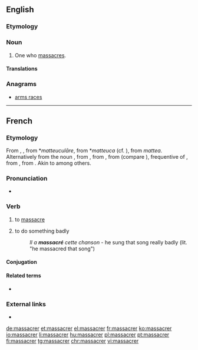 ==English==

===Etymology===
{{suffix|massacre|er|lang=en}}

===Noun===
{{en-noun}}

# One who [[massacre]]s.

====Translations====
{{trans-top|one who massacres}}
{{trans-mid}}
{{trans-bottom}}

===Anagrams===
* [[arms races#English|arms races]]

----

==French==

===Etymology===
From {{etyl|fro|fr}} {{m|fro|macecrer}}, {{m|fro|macecler}}, from {{etyl|VL.|fr}} *''matteuculāre'', from *''matteuca'' (cf. {{m|fr|massue}}), from {{etyl|LL.|fr}} ''mattea''. Alternatively from the {{etyl|frm|fr}} noun {{term|massacre|lang=frm}}, from {{etyl|fro|fr}} {{term|macacre|macacre, macecle|slaughterhouse, butchery|lang=fro}}, from {{etyl|ML.|fr}} {{term|mazacrium||massacre, slaughter, killing”, also “the head of a newly killed stag|lang=la}}, from {{etyl|gml|fr}} {{m|gml|*matskelen||to massacre}} (compare {{etyl|de|-}} {{term|metzeln||massacre|lang=de}}), frequentive of {{term|matsken|matsken, matzgen|to cut, hew|lang=gml}}, from {{etyl|gem-pro|fr}} {{m|gem-pro|*maitaną||to cut}}, from {{etyl|ine-pro|fr}} {{m|ine-pro|*mei-||small}}. Akin to {{etyl|goh|-}} {{term|meizan||to cut|lang=goh}} among others.

===Pronunciation===
* {{audio|Fr-massacrer.ogg|Audio|lang=fr}}

===Verb===
{{fr-verb}}

# to [[massacre]] {{gloss|kill}}
# {{context|figuratively|lang=fr}} to do something badly
#: ''Il a '''massacré''' cette chanson'' - he sung that song really badly (lit. "he massacred that song")

====Conjugation====
{{fr-conj-er|massacr|avoir}}

====Related terms====
* {{l|fr|massue}}

===External links===
* {{R:TLFi}}

[[de:massacrer]]
[[et:massacrer]]
[[el:massacrer]]
[[fr:massacrer]]
[[ko:massacrer]]
[[io:massacrer]]
[[li:massacrer]]
[[hu:massacrer]]
[[pl:massacrer]]
[[pt:massacrer]]
[[fi:massacrer]]
[[tg:massacrer]]
[[chr:massacrer]]
[[vi:massacrer]]